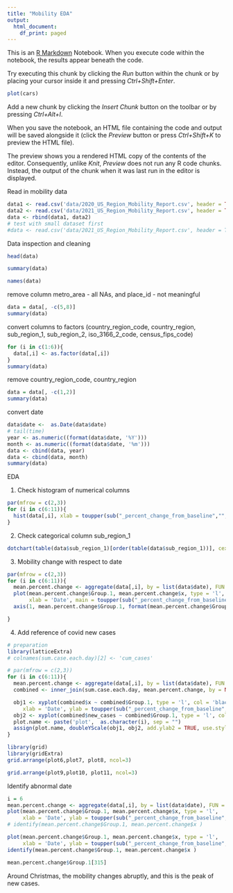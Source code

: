 ---
title: "Mobility EDA"
output:
  html_document:
    df_print: paged
---

This is an [R Markdown](http://rmarkdown.rstudio.com) Notebook. When you execute code within the notebook, the results appear beneath the code. 

Try executing this chunk by clicking the *Run* button within the chunk or by placing your cursor inside it and pressing *Ctrl+Shift+Enter*. 

```{r}
plot(cars)
```

Add a new chunk by clicking the *Insert Chunk* button on the toolbar or by pressing *Ctrl+Alt+I*.

When you save the notebook, an HTML file containing the code and output will be saved alongside it (click the *Preview* button or press *Ctrl+Shift+K* to preview the HTML file).

The preview shows you a rendered HTML copy of the contents of the editor. Consequently, unlike *Knit*, *Preview* does not run any R code chunks. Instead, the output of the chunk when it was last run in the editor is displayed.

Read in mobility data

```{r}
data1 <- read.csv('data/2020_US_Region_Mobility_Report.csv', header = TRUE)
data2 <- read.csv('data/2021_US_Region_Mobility_Report.csv', header = TRUE)
data <- rbind(data1, data2)
# test with small dataset first
#data <- read.csv('data/2021_US_Region_Mobility_Report.csv', header = TRUE)
```

Data inspection and cleaning
```{r}
head(data)
```

```{r}
summary(data)
```

```{r}
names(data)
```

remove column metro_area - all NAs, and place_id - not meaningful
```{r}
data = data[, -c(5,8)]
summary(data)
```

convert columns to factors (country_region_code, country_region, sub_region_1, sub_region_2, iso_3166_2_code, census_fips_code)
```{r}
for (i in c(1:6)){
  data[,i] <- as.factor(data[,i])
}
summary(data)
```

remove country_region_code, country_region
```{r}
data = data[, -c(1,2)]
summary(data)
```

convert date
```{r}
data$date <-  as.Date(data$date)
# tail(time)
year <- as.numeric((format(data$date, '%Y')))
month <- as.numeric((format(data$date, '%m')))
data <- cbind(data, year)
data <- cbind(data, month)
summary(data)
```

EDA

1. Check histogram of numerical columns
```{r}
par(mfrow = c(2,3))
for (i in c(6:11)){
  hist(data[,i], xlab = toupper(sub("_percent_change_from_baseline","", names(data)[i])), main = 'Percent_Change', xlim = c(-100,100))
}
```
2. Check categorical column sub_region_1
```{r}
dotchart(table(data$sub_region_1)[order(table(data$sub_region_1))], cex = 0.5)

```
3. Mobility change with respect to date
```{r}
par(mfrow = c(2,3))
for (i in c(6:11)){
  mean.percent.change <- aggregate(data[,i], by = list(data$date), FUN = mean, na.rm = TRUE)
  plot(mean.percent.change$Group.1, mean.percent.change$x, type = 'l', 
       xlab = 'Date', main = toupper(sub("_percent_change_from_baseline","", names(data)[i])), ylab = 'Percent_Change', xaxt = 'n')
  axis(1, mean.percent.change$Group.1, format(mean.percent.change$Group.1, "%b %y"), cex.axis = .7)

}
```
4. Add reference of covid new cases
```{r}
# preparation
library(latticeExtra)
# colnames(sum.case.each.day)[2] <- 'cum_cases'
```

```{r}
# par(mfrow = c(2,3))
for (i in c(6:11)){
  mean.percent.change <- aggregate(data[,i], by = list(data$date), FUN = mean, na.rm = TRUE)
  combined <- inner_join(sum.case.each.day, mean.percent.change, by = NULL, copy = FALSE)

  obj1 <- xyplot(combined$x ~ combined$Group.1, type = 'l', col = 'black',
     xlab = 'Date', ylab = toupper(sub("_percent_change_from_baseline","", names(data)[i])), main = 'Percent_Change', xaxt = 'n')
  obj2 <- xyplot(combined$new_cases ~ combined$Group.1, type = 'l', col = 'grey', ylab = 'Covid new cases')
  plot.name <- paste('plot',  as.character(i), sep = "") 
  assign(plot.name, doubleYScale(obj1, obj2, add.ylab2 = TRUE, use.style=FALSE ))
}

```
```{r}
library(grid)
library(gridExtra)
grid.arrange(plot6,plot7, plot8, ncol=3)

```

```{r}
grid.arrange(plot9,plot10, plot11, ncol=3)

```

Identify abnormal date
```{r}
i = 6
mean.percent.change <- aggregate(data[,i], by = list(data$date), FUN = mean, na.rm = TRUE)
plot(mean.percent.change$Group.1, mean.percent.change$x, type = 'l', 
     xlab = 'Date', ylab = toupper(sub("_percent_change_from_baseline","", names(data)[i])), main = 'Percent_Change')
# identify(mean.percent.change$Group.1, mean.percent.change$x )
```
```{r}
plot(mean.percent.change$Group.1, mean.percent.change$x, type = 'l', 
     xlab = 'Date', ylab = toupper(sub("_percent_change_from_baseline","", names(data)[i])), main = 'Percent_Change')
identify(mean.percent.change$Group.1, mean.percent.change$x )
```


```{r}
mean.percent.change$Group.1[315]
```
Around Christmas, the mobility changes abruptly, and this is the peak of new cases.
